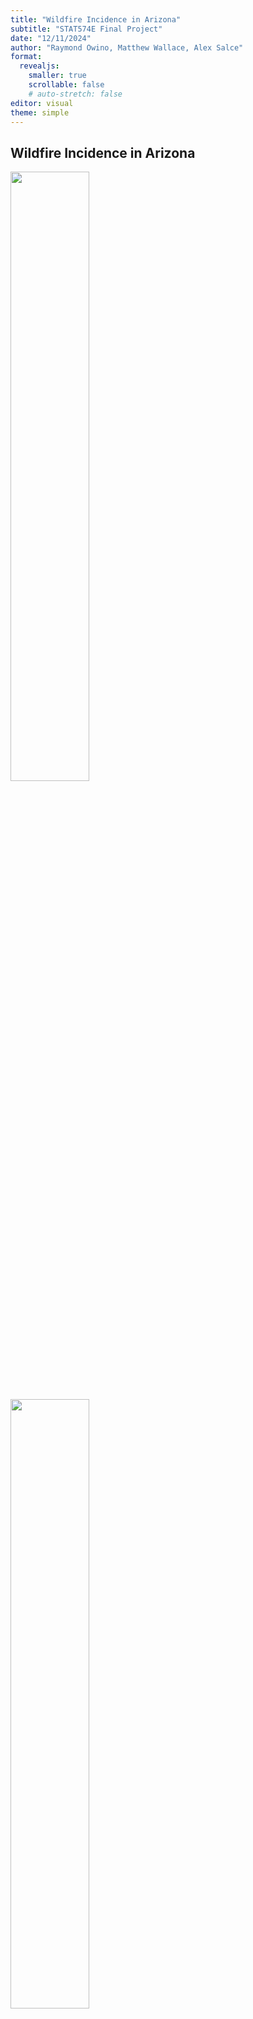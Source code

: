 ```yaml
---
title: "Wildfire Incidence in Arizona"
subtitle: "STAT574E Final Project"
date: "12/11/2024"
author: "Raymond Owino, Matthew Wallace, Alex Salce"
format: 
  revealjs:
    smaller: true
    scrollable: false
    # auto-stretch: false
editor: visual
theme: simple
---
```


## Wildfire Incidence in Arizona

::: {#fig-elephants layout-ncol=2}

![](images/museumfire.jpg){width=50%}

![](images/tunnelfire.jpg){width=50%}




Wildifres in Arizona
:::

Our project investigates different approaches to wildfire incidence data in Arizona, with a focus on Coconino County (Northern AZ). 

## Wildfire Incidence Data

:::: {.columns}

::: {.column width="50%"}
The "Wildfire Incidence" data we will be studying specifies coordinates for a fire's origin, and its resulting size in acres.

![](images/wildfires_all_plot.png){width=75%}

:::

::: {.column width="50%"}

::: {layout-nrow=2}


![](images/az_wf_small.png){width=275}

![](images/az_wf_lg.png){width=275}

:::
:::

::::

 
## Wildfire Incidence Data

:::: {.columns}

::: {.column width="50%"}

:::{#figlogo}

![](images/nifclogo.png){width=75%}

:::

:::

::: {.column width="50%"}

Our incidence data uses the full **National Interagency Fire Center** [Wildland Fire Incident Locations](https://data-nifc.opendata.arcgis.com/datasets/b4402f7887ca4ea9a6189443f220ef28_0/explore?location=-0.000000%2C0.000000%2C1.38) dataset, and 

:::

::::

## Wildfire Incidence Data

Studying wildfire incidence in AZ using two primary approaches to data

 - Continuous, fixed
 - Point process

### Filter

  - Coconino county
  - Discard unknown cause

### Research Questions

(1) Does the proximity of a wildfire’s origin to a road influence its resulting size?

(2) Can spatial natural/human factors serve as useful predictors in modeling resulting wildfire size?

(3) Are the patterns of human or non human caused fires spatially CSR, or do they exhibit an inhomogeneous spatial intensity?


## Covariates

  - Roads
  - Environmental
    - Temp, Precipitation, Terrain, Plant cover (trees, brush, etc.)



```r
1 + 1
```


